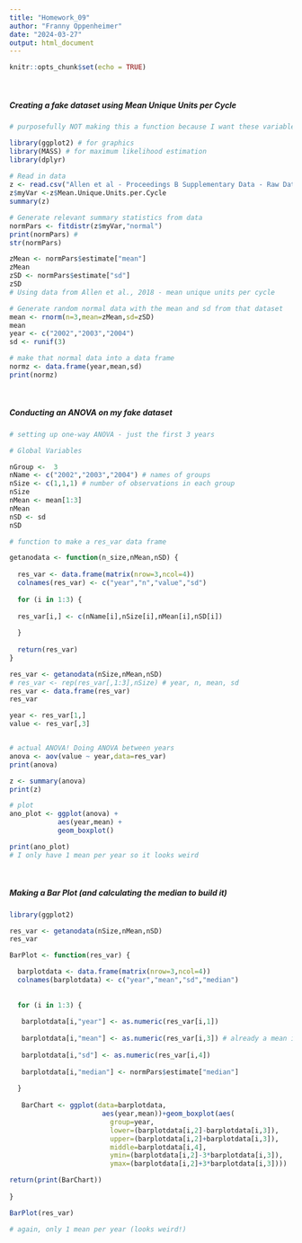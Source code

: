 ```yaml
---
title: "Homework_09"
author: "Franny Oppenheimer"
date: "2024-03-27"
output: html_document
---
```


```r
knitr::opts_chunk$set(echo = TRUE)
```

<br/>

##### Creating a fake dataset using Mean Unique Units per Cycle

```r

# purposefully NOT making this a function because I want these variables to be accessible later

library(ggplot2) # for graphics
library(MASS) # for maximum likelihood estimation
library(dplyr)
  
# Read in data
z <- read.csv("Allen et al - Proceedings B Supplementary Data - Raw Data 3.csv",header=TRUE,sep=",")
z$myVar <-z$Mean.Unique.Units.per.Cycle
summary(z)

# Generate relevant summary statistics from data
normPars <- fitdistr(z$myVar,"normal")
print(normPars) #
str(normPars)

zMean <- normPars$estimate["mean"] 
zMean
zSD <- normPars$estimate["sd"] 
zSD
# Using data from Allen et al., 2018 - mean unique units per cycle

# Generate random normal data with the mean and sd from that dataset
mean <- rnorm(n=3,mean=zMean,sd=zSD)
mean
year <- c("2002","2003","2004")
sd <- runif(3)

# make that normal data into a data frame
normz <- data.frame(year,mean,sd)
print(normz)

```

<br/>

##### Conducting an ANOVA on my fake dataset

```r

# setting up one-way ANOVA - just the first 3 years

# Global Variables

nGroup <-  3
nName <- c("2002","2003","2004") # names of groups
nSize <- c(1,1,1) # number of observations in each group
nSize
nMean <- mean[1:3]
nMean
nSD <- sd
nSD

# function to make a res_var data frame 

getanodata <- function(n_size,nMean,nSD) {
  
  res_var <- data.frame(matrix(nrow=3,ncol=4))
  colnames(res_var) <- c("year","n","value","sd")
  
  for (i in 1:3) {
 
  res_var[i,] <- c(nName[i],nSize[i],nMean[i],nSD[i])
    
  }
  
  return(res_var)
}

res_var <- getanodata(nSize,nMean,nSD)
# res_var <- rep(res_var[,1:3],nSize) # year, n, mean, sd
res_var <- data.frame(res_var)
res_var

year <- res_var[1,]
value <- res_var[,3]


# actual ANOVA! Doing ANOVA between years
anova <- aov(value ~ year,data=res_var)
print(anova)

z <- summary(anova)
print(z)

# plot
ano_plot <- ggplot(anova) +
            aes(year,mean) +
            geom_boxplot()

print(ano_plot)
# I only have 1 mean per year so it looks weird

```

<br/>

##### Making a Bar Plot (and calculating the median to build it)

```r

library(ggplot2)

res_var <- getanodata(nSize,nMean,nSD)
res_var

BarPlot <- function(res_var) {

  barplotdata <- data.frame(matrix(nrow=3,ncol=4))
  colnames(barplotdata) <- c("year","mean","sd","median")
  
  
  for (i in 1:3) {
  
   barplotdata[i,"year"] <- as.numeric(res_var[i,1])
    
   barplotdata[i,"mean"] <- as.numeric(res_var[i,3]) # already a mean in the dataset given, no need to calculate it
    
   barplotdata[i,"sd"] <- as.numeric(res_var[i,4])
    
   barplotdata[i,"median"] <- normPars$estimate["median"]
  
  }
   
   BarChart <- ggplot(data=barplotdata,
                       aes(year,mean))+geom_boxplot(aes(
                         group=year,
                         lower=(barplotdata[i,2]-barplotdata[i,3]),
                         upper=(barplotdata[i,2]+barplotdata[i,3]),
                         middle=barplotdata[i,4],
                         ymin=(barplotdata[i,2]-3*barplotdata[i,3]),
                         ymax=(barplotdata[i,2]+3*barplotdata[i,3])))

return(print(BarChart))
  
}

BarPlot(res_var)

# again, only 1 mean per year (looks weird!)
```
